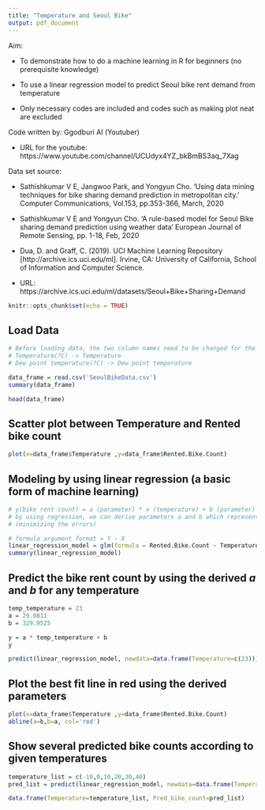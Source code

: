 ```yaml
---
title: "Temperature and Seoul Bike"
output: pdf_document
---
```

Aim: 

* To demonstrate how to do a machine learning in R for beginners (no prerequisite knowledge)

* To use a linear regression model to predict Seoul bike rent demand from temperature

* Only necessary codes are included and codes such as making plot neat are excluded

Code written by: Ggodburi AI (Youtuber)

* URL for the youtube: https://www.youtube.com/channel/UCUdyx4YZ_bkBmBS3aq_7Xag

Data set source: 

* Sathishkumar V E, Jangwoo Park, and Yongyun Cho. 'Using data mining techniques for bike sharing demand prediction in metropolitan city.' Computer Communications, Vol.153, pp.353-366, March, 2020

* Sathishkumar V E and Yongyun Cho. 'A rule-based model for Seoul Bike sharing demand prediction using weather data' European Journal of Remote Sensing, pp. 1-18, Feb, 2020

* Dua, D. and Graff, C. (2019). UCI Machine Learning Repository [http://archive.ics.uci.edu/ml]. Irvine, CA: University of California, School of Information and Computer Science.

* URL: https://archive.ics.uci.edu/ml/datasets/Seoul+Bike+Sharing+Demand


```r
knitr::opts_chunk$set(echo = TRUE)
```

## Load Data 

```r
# Before loading data, the two column names need to be changed for the encoding issue.
# Temperature(?C) -> Temperature
# Dew point temperature(?C) -> Dew point temperature

data_frame = read.csv('SeoulBikeData.csv')
summary(data_frame)
```

```r
head(data_frame)
```


## Scatter plot between Temperature and Rented bike count 
```r
plot(x=data_frame$Temperature ,y=data_frame$Rented.Bike.Count)
```

## Modeling by using linear regression (a basic form of machine learning)
```r
# y(bike rent count) = a (parameter) * x (temperature) + b (parameter)
# by using regression, we can derive parameters a and b which represent the data best 
# (minimizing the errors)

# formula argument format = Y ~ X
linear_regression_model = glm(formula = Rented.Bike.Count ~ Temperature, data=data_frame) 
summary(linear_regression_model)
```

## Predict the bike rent count by using the derived $a$ and $b$ for any temperature 

```r
temp_temperature = 23
a = 29.0811
b = 329.9525

y = a * temp_temperature + b
y
```

```r
predict(linear_regression_model, newdata=data.frame(Temperature=c(23)))
```
## Plot the best fit line in red using the derived parameters  
```r
plot(x=data_frame$Temperature ,y=data_frame$Rented.Bike.Count)
abline(a=b,b=a, col='red')
```

## Show several predicted bike counts according to given temperatures
```r
temperature_list = c(-10,0,10,20,30,40)
pred_list = predict(linear_regression_model, newdata=data.frame(Temperature=temperature_list))

data.frame(Temperature=temperature_list, Pred_bike_count=pred_list)
                                                
```







